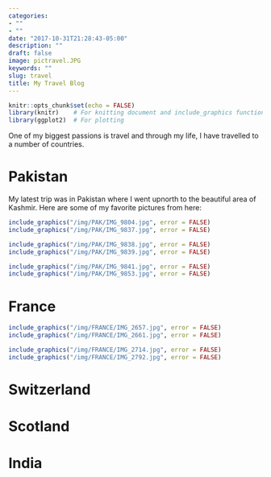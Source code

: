 ```yaml
---
categories:
- ""
- ""
date: "2017-10-31T21:28:43-05:00"
description: ""
draft: false
image: pictravel.JPG
keywords: ""
slug: travel
title: My Travel Blog
---
```


```r
knitr::opts_chunk$set(echo = FALSE)
library(knitr)    # For knitting document and include_graphics function
library(ggplot2)  # For plotting


```

One of my biggest passions is travel and through my life, I have travelled to a number of countries.

# Pakistan

My latest trip was in Pakistan where I went upnorth to the beautiful area of Kashmir. Here are some of my favorite pictures from here:

```r


include_graphics("/img/PAK/IMG_9804.jpg", error = FALSE)
include_graphics("/img/PAK/IMG_9837.jpg", error = FALSE)

```


```r
include_graphics("/img/PAK/IMG_9838.jpg", error = FALSE)
include_graphics("/img/PAK/IMG_9839.jpg", error = FALSE)
```


```r

include_graphics("/img/PAK/IMG_9841.jpg", error = FALSE)
include_graphics("/img/PAK/IMG_9853.jpg", error = FALSE)
```

# France


```r


include_graphics("/img/FRANCE/IMG_2657.jpg", error = FALSE)
include_graphics("/img/FRANCE/IMG_2661.jpg", error = FALSE)

```

```r


include_graphics("/img/FRANCE/IMG_2714.jpg", error = FALSE)
include_graphics("/img/FRANCE/IMG_2792.jpg", error = FALSE)

```
# Switzerland

# Scotland

# India
